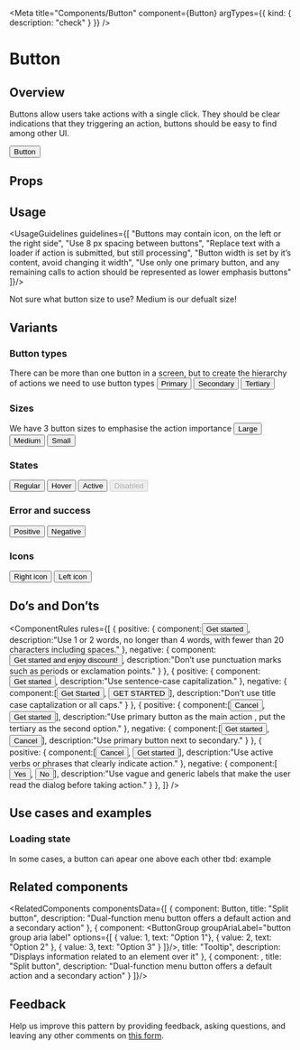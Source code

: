 
<Meta
  title="Components/Button"
  component={Button}
  argTypes={{
    kind: {
      description: "check"
    }
  }}
/>

# Button
## Overview
Buttons allow users take actions with a single click.
They should be clear indications that they triggering an action, buttons should be easy to find among other UI.

<Preview>
  <Button>Button</Button>
</Preview>

## Props
<ArgsTable of={Button} />

## Usage
<UsageGuidelines guidelines={[
  "Buttons may contain icon, on the left or the right side",
  "Use 8 px spacing between buttons",
  "Replace text with a loader if action is submitted, but still processing",
  "Button width is set by it’s content, avoid changing it width",
  "Use only one primary button, and any remaining calls to action should be represented as lower emphasis buttons"
]}/>

<Tip>Not sure what button size to use? Medium is our defualt size!</Tip>

## Variants
### Button types
There can be more than one button in a screen, but to create the hierarchy of actions we need to use button types
<Preview>
  <Button>Primary</Button>
  <Button kind={Button.kinds.SECONDARY}>Secondary</Button>
  <Button kind={Button.kinds.TERTIARY}>Tertiary</Button>
</Preview>


### Sizes
We have 3 button sizes to emphasise the action importance
<Canvas>
  <Story name="Sizes">
    <Button size={Button.sizes.LARGE}>Large</Button>
    <Button size={Button.sizes.MEDIUM}>Medium</Button>
    <Button size={Button.sizes.SMALL}>Small</Button>
  </Story>
</Canvas>

### States
<Canvas>
  <Story name="States">
    <Button>Regular</Button>
    <Button>Hover</Button>
    <Button>Active</Button>
    <Button disabled>Disabled</Button>
  </Story>
</Canvas>

### Error and success
<Canvas>
  <Story name="Error and success">
      <Button color={Button.colors.POSITIVE}>Positive</Button>
      <Button color={Button.colors.NEGATIVE}>Negative</Button>
  </Story>
</Canvas>

### Icons
<Canvas className="check">
  <Story name="Icons">
    <Button rightIcon={Calendar}>Right icon</Button>
    <Button leftIcon={Calendar}>Left icon</Button>
  </Story>
</Canvas>

## Do’s and Don’ts
<ComponentRules
  rules={[
    {
      positive: {
        component:<Button>Get started</Button>,
        description:"Use 1 or 2 words, no longer than 4 words, with fewer than 20 characters including spaces."
      },
      negative: {
        component:<Button>Get started and enjoy discount!</Button>,
        description:"Don’t use punctuation marks such as periods or exclamation points."
      }
    },
    {
      positive: {
        component:<Button>Get started</Button>,
        description:"Use sentence-case capitalization."
      },
      negative: {
        component:[<Button>Get Started</Button>, <Button>GET STARTED</Button>],
        description:"Don’t use title case captalization or all caps."
      }
    },
    {
      positive: {
        component:[<Button kind={Button.kinds.TERTIARY}>Cancel</Button>, <Button>Get started</Button>],
        description:"Use primary button as the main action , put the tertiary as the second option."
      },
      negative: {
        component:[<Button>Get started</Button>, <Button kind={Button.kinds.SECONDARY}>Cancel</Button>],
        description:"Use primary button next to secondary."
      }
    },
    {
      positive: {
        component:[<Button kind={Button.kinds.TERTIARY}>Cancel</Button>, <Button>Get started</Button>],
        description:"Use active verbs or phrases that clearly indicate action."
      },
      negative: {
        component:[<Button kind={Button.kinds.TERTIARY}>Yes</Button>, <Button>No</Button>],
        description:"Use vague and generic labels that make the user read the dialog before taking action."
      }
    },
  ]}
/>



## Use cases and examples

### Loading state
In some cases, a button can apear one above each other
tbd: example

## Related components
<RelatedComponents componentsData={[
  {
    component: <SplitButton>Button</SplitButton>,
    title: "Split button",
    description: "Dual-function menu button offers a default action and a secondary action"
  },
  {
    component: <ButtonGroup groupAriaLabel="button group aria label"
                            options={[
                              { value: 1, text: "Option 1"},
                              { value: 2, text: "Option 2" },
                              { value: 3, text: "Option 3" }
                            ]}/>,
    title: "Tooltip",
    description: "Displays information related to an element over it"
  },
  {
    component: <Tooltip/>,
    title: "Split button",
    description: "Dual-function menu button offers a default action and a secondary action"
  }
]}/>

## Feedback
Help us improve this pattern by providing feedback, asking questions, and leaving any other comments on [this form](https://forms.monday.com/forms/213ebddcb0d423ae5b6178fb6e8f7b3d?r=use1).